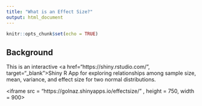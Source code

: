 ```yaml
---
title: "What is an Effect Size?"
output: html_document
---
```


```r
knitr::opts_chunk$set(echo = TRUE)
```

## Background
<p>This is an interactive <a href="https://shiny.rstudio.com/", target="_blank">Shiny R</a> App for exploring relationships among sample size, mean, variance, and effect size for two normal distributions. 
</p>
<p>
  <iframe src = "https://golnaz.shinyapps.io/effectsize/" , height = 750, width = 900>
  </iframe>
</p>


